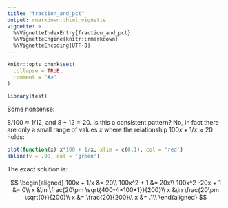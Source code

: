 ```yaml
---
title: "fraction_and_pct"
output: rmarkdown::html_vignette
vignette: >
  %\VignetteIndexEntry{fraction_and_pct}
  %\VignetteEngine{knitr::rmarkdown}
  %\VignetteEncoding{UTF-8}
---
```


```r
knitr::opts_chunk$set(
  collapse = TRUE,
  comment = "#>"
)
```

```r
library(test)
```

Some nonsense:

$8/100 \approx 1/12$, and $8+12 = 20$. Is this a consistent pattern? No, in fact there are only a small range of values $x$ where the relationship $100x + 1/x \approx 20$ holds:


```r
plot(function(x) x*100 + 1/x, xlim = c(0,1), col = 'red')
abline(v = .08, col = 'green')
```

The exact solution is:

$$
\begin{aligned}
100x + 1/x &= 20\\
100x^2 + 1 &= 20x\\
100x^2 -20x + 1 &= 0\\
x &\in \frac{20\pm \sqrt{400-4*100*1}}{200}\\
x &\in \frac{20\pm \sqrt{0}}{200}\\
x &= \frac{20}{200}\\
x &= .1\\
\end{aligned}
$$

